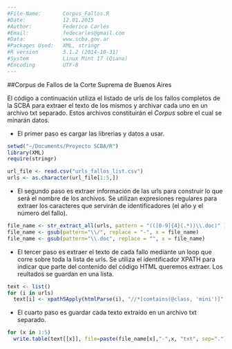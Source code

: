 ```yaml
---
#File-Name:       Corpus_Fallos.R
#Date:            12.01.2015
#Author:          Federico Carlés
#Email:           fedecarles@gmail.com                                      
#Data:            www.scba.gov.ar
#Packages Used:   XML, stringr
#R version        3.1.2 (2014-10-31)
#System           Linux Mint 17 (Qiana)
#Encoding         UTF-8
---
```


##Corpus de Fallos de la Corte Suprema de Buenos Aires



El código a continuación utiliza el listado de urls de los fallos completos de la SCBA para extraer el texto de los mismos y archivar cada uno en un archivo txt separado. Estos archivos constituirán el *Corpus* sobre el cual se minarán datos. 

* El primer paso es cargar las librerias y datos a usar.
```r
setwd("~/Documents/Proyecto SCBA/R")
library(XML)
require(stringr)

url_file <- read.csv("urls_fallos_list.csv")
urls <- as.character(url_file[1:5,])
```

* El segundo paso es extraer información de las urls para construir lo que será el nombre de los archivos. Se utilizan expresiones regulares para extraer los caracteres que servirán de identificadores (el año y el número del fallo).
```r
file_name <- str_extract_all(urls, pattern = "(([0-9]{4}(.*))\\.doc)" )
file_name <- gsub(pattern="\\/", replace = "-", x = file_name)
file_name <- gsub(pattern="\\.doc", replace = "", x = file_name)
```

* El tercer paso es extraer el texto de cada fallo mediante un loop que corre sobre toda la lista de urls. Se utiliza el identificador XPATH para indicar que parte del contenido del código HTML queremos extraer. Los reultados se guardan en una lista.
```r
text <- list()
for (i in urls)
  text[i] <- xpathSApply(htmlParse(i), "//*[contains(@class, 'mini')]", xmlValue)
```

* El cuarto paso es guardar cada texto extraído en un archivo txt separado.
```r
for (x in 1:5)
  write.table(text[[x]], file=paste(file_name[x],"-",x, "txt", sep="."))
```